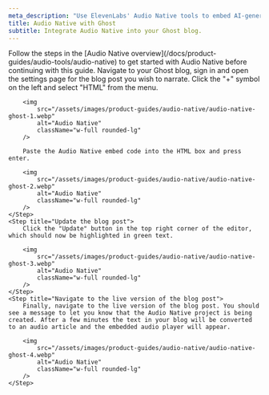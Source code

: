 ```yaml
---
meta_description: "Use ElevenLabs' Audio Native tools to embed AI-generated audio on your Ghost platform with ease."
title: Audio Native with Ghost
subtitle: Integrate Audio Native into your Ghost blog.
---
```


<Info>
  Follow the steps in the [Audio Native overview](/docs/product-guides/audio-tools/audio-native) to
  get started with Audio Native before continuing with this guide.
</Info>

<Steps>
    <Step title="Add HTML to your blog post">
        Navigate to your Ghost blog, sign in and open the settings page for the blog post you wish to narrate.
    </Step>
    <Step title="Add the embed code to your blog post">
        Click the "+" symbol on the left and select "HTML" from the menu.

        <img
            src="/assets/images/product-guides/audio-native/audio-native-ghost-1.webp"
            alt="Audio Native"
            className="w-full rounded-lg"
        />

        Paste the Audio Native embed code into the HTML box and press enter.

        <img
            src="/assets/images/product-guides/audio-native/audio-native-ghost-2.webp"
            alt="Audio Native"
            className="w-full rounded-lg"
        />
    </Step>
    <Step title="Update the blog post">
        Click the "Update" button in the top right corner of the editor, which should now be highlighted in green text.

        <img
            src="/assets/images/product-guides/audio-native/audio-native-ghost-3.webp"
            alt="Audio Native"
            className="w-full rounded-lg"
        />
    </Step>
    <Step title="Navigate to the live version of the blog post">
        Finally, navigate to the live version of the blog post. You should see a message to let you know that the Audio Native project is being created. After a few minutes the text in your blog will be converted to an audio article and the embedded audio player will appear.

        <img
            src="/assets/images/product-guides/audio-native/audio-native-ghost-4.webp"
            alt="Audio Native"
            className="w-full rounded-lg"
        />
    </Step>

</Steps>
